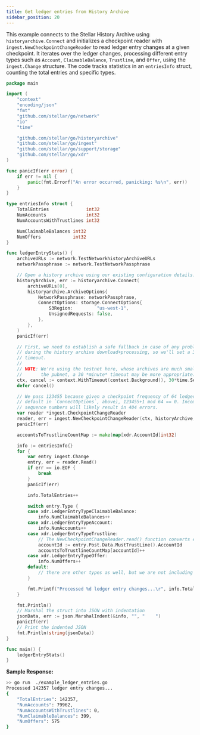 ```yaml
---
title: Get ledger entries from History Archive
sidebar_position: 20
---
```


This example connects to the Stellar History Archive using `historyarchive.Connect` and initializes a checkpoint reader with `ingest.NewCheckpointChangeReader` to read ledger entry changes at a given checkpoint. It iterates over the ledger changes, processing different entry types such as `Account`, `ClaimableBalance`, `Trustline`, and `Offer`, using the `ingest.Change` structure. The code tracks statistics in an `entriesInfo` struct, counting the total entries and specific types.

<CodeExample>

```go
package main

import (
    "context"
    "encoding/json"
    "fmt"
    "github.com/stellar/go/network"
    "io"
    "time"

    "github.com/stellar/go/historyarchive"
    "github.com/stellar/go/ingest"
    "github.com/stellar/go/support/storage"
    "github.com/stellar/go/xdr"
)

func panicIf(err error) {
    if err != nil {
        panic(fmt.Errorf("An error occurred, panicking: %s\n", err))
    }
}

type entriesInfo struct {
    TotalEntries              int32
    NumAccounts               int32
    NumAccountsWithTrustlines int32

    NumClaimableBalances int32
    NumOffers            int32
}

func ledgerEntryStats() {
    archiveURLs := network.TestNetworkhistoryArchiveURLs
    networkPassphrase := network.TestNetworkPassphrase

    // Open a history archive using our existing configuration details.
    historyArchive, err := historyarchive.Connect(
        archiveURLs[0],
        historyarchive.ArchiveOptions{
            NetworkPassphrase: networkPassphrase,
            ConnectOptions: storage.ConnectOptions{
                S3Region:         "us-west-1",
                UnsignedRequests: false,
            },
        },
    )
    panicIf(err)

    // First, we need to establish a safe fallback in case of any problems
    // during the history archive download+processing, so we'll set a 30-second
    // timeout.
    //
    // NOTE: We're using the testnet here, whose archives are much smaller. For
    //       the pubnet, a 30 *minute* timeout may be more appropriate.
    ctx, cancel := context.WithTimeout(context.Background(), 30*time.Second)
    defer cancel()

    // We pass 123455 because given a checkpoint frequency of 64 ledgers (the
    // default in `ConnectOptions`, above), 123455+1 mod 64 == 0. Incompatible
    // sequence numbers will likely result in 404 errors.
    var reader *ingest.CheckpointChangeReader
    reader, err = ingest.NewCheckpointChangeReader(ctx, historyArchive, 123455)
    panicIf(err)

    accountsToTrustlineCountMap := make(map[xdr.AccountId]int32)

    info := entriesInfo{}
    for {
        var entry ingest.Change
        entry, err = reader.Read()
        if err == io.EOF {
            break
        }
        panicIf(err)

        info.TotalEntries++

        switch entry.Type {
        case xdr.LedgerEntryTypeClaimableBalance:
            info.NumClaimableBalances++
        case xdr.LedgerEntryTypeAccount:
            info.NumAccounts++
        case xdr.LedgerEntryTypeTrustline:
            // The NewCheckpointChangeReader.read() function converts each ledgerEntry into a Change struct where Post is non empty
            accountId := entry.Post.Data.MustTrustLine().AccountId
            accountsToTrustlineCountMap[accountId]++
        case xdr.LedgerEntryTypeOffer:
            info.NumOffers++
        default:
            // there are other types as well, but we are not including them in this example
        }

        fmt.Printf("Processed %d ledger entry changes...\r", info.TotalEntries)
    }

    fmt.Println()
    // Marshal the struct into JSON with indentation
    jsonData, err := json.MarshalIndent(&info, "", "    ")
    panicIf(err)
    // Print the indented JSON
    fmt.Println(string(jsonData))
}

func main() {
    ledgerEntryStats()
}

```

</CodeExample>

**Sample Response:**

```bash
>> go run  ./example_ledger_entries.go
Processed 142357 ledger entry changes...
{
    "TotalEntries": 142357,
    "NumAccounts": 79962,
    "NumAccountsWithTrustlines": 0,
    "NumClaimableBalances": 399,
    "NumOffers": 575
}
```
